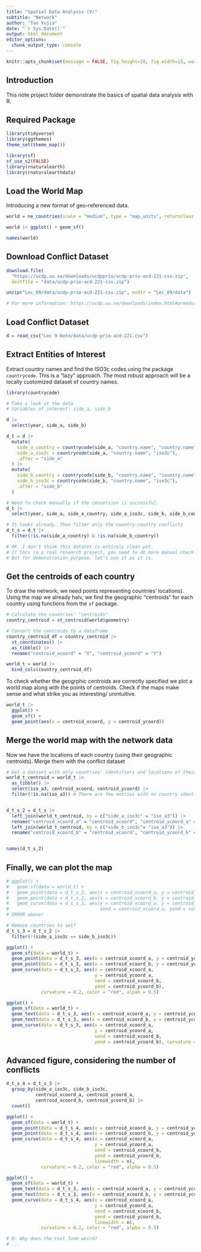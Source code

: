 ---
title: "Spatial Data Analysis (V)"
subtitle: "Network"
author: "Tao Yujia"
date: "`r Sys.Date()`"
output: html_document
editor_options: 
  chunk_output_type: console
---

```{r, include=FALSE}
knitr::opts_chunk$set(message = FALSE, fig.height=10, fig.width=15, warning=FALSE)
```

## Introduction

This note project folder demonstrate the basics of spatial data analysis with R.

## Required Package

```{r}
library(tidyverse)
library(ggthemes)
theme_set(theme_map())

library(sf)
sf_use_s2(FALSE)
library(rnaturalearth)
library(rnaturalearthdata)
```

## Load the World Map

Introducing a new format of geo-referenced data.

```{r}
world = ne_countries(scale = "medium", type = "map_units", returnclass = "sf")
```

```{r}
world |> ggplot() + geom_sf()
```

```{r}
names(world)
```

## Download Conflict Dataset

```{r, eval=FALSE}
download.file(
  "https://ucdp.uu.se/downloads/ucdpprio/ucdp-prio-acd-221-csv.zip",
  destfile = "data/ucdp-prio-acd-221-csv.zip")

unzip("Lec_09/data/ucdp-prio-acd-221-csv.zip", exdir = "Lec_09/data")

# For more information: https://ucdp.uu.se/downloads/index.html#armedconflict
```

## Load Conflict Dataset

```{r}
d = read_csv("Lec 9 Note/data/ucdp-prio-acd-221.csv")
```

## Extract Entities of Interest

Extract country names and find the ISO3c codes using the package `countrycode`. This is a "lazy" approach. The most robust approach will be a locally customized dataset of country names.

```{r}
library(countrycode)

# Take a look at the data
# Variables of interest: side_a, side_b

d |>
  select(year, side_a, side_b)

d_t = d |>
  mutate(
    side_a_country = countrycode(side_a, "country.name", "country.name"),
    side_a_iso3c = countrycode(side_a, "country.name", "iso3c"),
    .after = "side_a"
  ) |>
  mutate(
    side_b_country = countrycode(side_b, "country.name", "country.name"),
    side_b_iso3c = countrycode(side_b, "country.name", "iso3c"),
    .after = "side_b"
  )

# Need to check manually if the conversion is successful.
d_t |>
  select(year, side_a, side_a_country, side_a_iso3c, side_b, side_b_country, side_b_iso3c)

# It looks already. Then filter only the country-country conflicts
d_t_s = d_t |>
  filter(!is.na(side_a_country) & !is.na(side_b_country))

# OK. I don't think this dataset is entirely clean yet. 
# If this is a real research project, you need to do more manual check.
# But for demonstration purpose, let's use it as it is.

```

## Get the centroids of each country

To draw the network, we need points representing countries' locations). Using the map we already halv, we find the geographic "centroids" for each country using functions from the `sf` package.

```{r}
# Calculate the countries' "centroids"
country_centroid = st_centroid(world$geometry) 

# Convert the centroids to a dataframe
country_centroid_df = country_centroid |> 
  st_coordinates() |>
  as_tibble() |>
  rename("centroid_xcoord" = "X", "centroid_ycoord" = "Y")

world_t = world |>
  bind_cols(country_centroid_df)

```

To check whether the geogrphic centroids are correctly specified we plot a world map along with the points of centroids. Check if the maps make sense and what strike you as interesting/ unintuitive.

```{r}
world_t |>
  ggplot() +
  geom_sf() +
  geom_point(aes(x = centroid_xcoord, y = centroid_ycoord))
```

## Merge the world map with the network data

Now we have the locations of each country (using their geographic centroids). Merge them with the conflict dataset

```{r}
# Get a dataset with only countries' identifiers and locations of their centroids
world_t_centroid = world_t |>
  as_tibble() |>
  select(iso_a3, centroid_xcoord, centroid_ycoord) |>
  filter(!is.na(iso_a3)) # There are few entries with no country identifiers. We do not need them.


d_t_s_2 = d_t_s |>
  left_join(world_t_centroid, by = c("side_a_iso3c" = "iso_a3")) |>
  rename("centroid_xcoord_a" = "centroid_xcoord", "centroid_ycoord_a" = "centroid_ycoord") |>
  left_join(world_t_centroid, by = c("side_b_iso3c"= "iso_a3")) |>
  rename("centroid_xcoord_b" = "centroid_xcoord", "centroid_ycoord_b" = "centroid_ycoord")


names(d_t_s_2)


```

## Finally, we can plot the map

```{r}
# ggplot() +
#   geom_sf(data = world_t) +
#   geom_point(data = d_t_s_2, aes(x = centroid_xcoord_a, y = centroid_ycoord_a)) +
#   geom_point(data = d_t_s_2, aes(x = centroid_xcoord_b, y = centroid_ycoord_b)) +
#   geom_curve(data = d_t_s_2, aes(x = centroid_xcoord_a, y = centroid_ycoord_a,
#                                  xend = centroid_xcoord_a, yend = centroid_ycoord_b))
# ERROR above!

# Remove countries to self
d_t_s_3 = d_t_s_2 |>
  filter(!(side_a_iso3c == side_b_iso3c))

ggplot() +
  geom_sf(data = world_t) +
  geom_point(data = d_t_s_3, aes(x = centroid_xcoord_a, y = centroid_ycoord_a)) +
  geom_point(data = d_t_s_3, aes(x = centroid_xcoord_b, y = centroid_ycoord_b)) +
  geom_curve(data = d_t_s_3, aes(x = centroid_xcoord_a, 
                                 y = centroid_ycoord_a,
                                 xend = centroid_xcoord_b, 
                                 yend = centroid_ycoord_b), 
             curvature = 0.2, color = "red", alpah = 0.5)

ggplot() +
  geom_sf(data = world_t) +
  geom_text(data = d_t_s_3, aes(x = centroid_xcoord_a, y = centroid_ycoord_a, label = side_a_iso3c)) +
  geom_text(data = d_t_s_3, aes(x = centroid_xcoord_b, y = centroid_ycoord_b, label = side_b_iso3c)) +
  geom_curve(data = d_t_s_3, aes(x = centroid_xcoord_a, 
                                 y = centroid_ycoord_a,
                                 xend = centroid_xcoord_b, 
                                 yend = centroid_ycoord_b), curvature = 0.2, color = "red", alpah = 0.5)

```

## Advanced figure, considering the number of conflicts

```{r}
d_t_s_4 = d_t_s_3 |>
  group_by(side_a_iso3c, side_b_iso3c, 
           centroid_xcoord_a, centroid_ycoord_a, 
           centroid_xcoord_b, centroid_ycoord_b) |>
  count()

ggplot() +
  geom_sf(data = world_t) +
  geom_point(data = d_t_s_4, aes(x = centroid_xcoord_a, y = centroid_ycoord_a)) +
  geom_point(data = d_t_s_4, aes(x = centroid_xcoord_b, y = centroid_ycoord_b)) +
  geom_curve(data = d_t_s_4, aes(x = centroid_xcoord_a, 
                                 y = centroid_ycoord_a,
                                 xend = centroid_xcoord_b, 
                                 yend = centroid_ycoord_b,
                                 linewidth = n), 
             curvature = 0.2, color = "red", alpha = 0.5)

ggplot() +
  geom_sf(data = world_t) +
  geom_text(data = d_t_s_3, aes(x = centroid_xcoord_a, y = centroid_ycoord_a, label = side_a_iso3c)) +
  geom_text(data = d_t_s_3, aes(x = centroid_xcoord_b, y = centroid_ycoord_b, label = side_b_iso3c)) +
  geom_curve(data = d_t_s_4, aes(x = centroid_xcoord_a, 
                                 y = centroid_ycoord_a,
                                 xend = centroid_xcoord_b, 
                                 yend = centroid_ycoord_b,
                                 linewidth = n), 
             curvature = 0.2, color = "red", alpha = 0.5)

# Q: Why does the text look weird?
# ...


```
